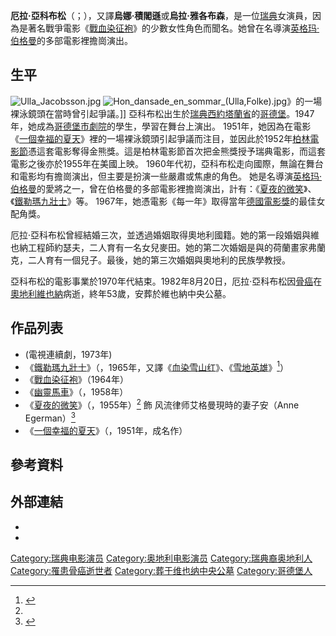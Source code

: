 {{Infobox person
| name = 厄拉·亞科布松<br />Ulla Jacobsson
| birth_date = 1929年5月23日
| birth_place = [[瑞典|瑞典]][[西約塔蘭省|西約塔蘭省]]的[[哥德堡|哥德堡]]
| death_date = {{death date and age|1982|8|20|1929|5|23|df=y}}
| death_place = [[奧地利|奧地利]]的[[維也納|維也納]]
| birth_name =
| othername =
| homepage =
| spouse = [[Hans_Winfried_Rohsmann|Hans Winfried Rohsmann]]
| yearsactive = 1951-1978
}}
'''厄拉·亞科布松'''（{{lang|sv|Ulla Jacobsson}}；{{bd|1929年|5月23日|1982年|8月20日|catIdx=J亞科布松,厄拉}}），又譯'''烏娜·積閣遜'''或'''烏拉·雅各布森'''，是一位[[瑞典|瑞典]]女演員，因為是著名戰爭電影《[[戰血染征袍|戰血染征袍]]》的少數女性角色而聞名。她曾在名導演[[英格玛·伯格曼|英格玛·伯格曼]]的多部電影裡擔崗演出。

== 生平 ==
[[File:Ulla_Jacobsson.jpg|thumb]]
[[File:Hon_dansade_en_sommar_(Ulla,Folke).jpg|thumb]]》的一場裸泳鏡頭在當時曾引起爭議。]]
亞科布松出生於[[瑞典|瑞典]][[西約塔蘭省|西約塔蘭省]]的[[哥德堡|哥德堡]]。1947年，她成為[[哥德堡市劇院|哥德堡市劇院]]的學生，學習在舞台上演出。
1951年，她因為在電影《[[一個幸福的夏天|一個幸福的夏天]]》裡的一場裸泳鏡頭引起爭議而注目，並因此於1952年[[柏林電影節|柏林電影節]]憑這套電影奪得金熊獎。這是柏林電影節首次把金熊獎授予瑞典電影，而這套電影之後亦於1955年在美國上映。
1960年代初，亞科布松走向國際，無論在舞台和電影均有擔崗演出，但主要是扮演一些嚴肅或焦慮的角色。
她是名導演[[英格玛·伯格曼|英格玛·伯格曼]]的愛將之一，曾在伯格曼的多部電影裡擔崗演出，計有：《[[夏夜的微笑|夏夜的微笑]]》、《[[鐵勒瑪九壯士|鐵勒瑪九壯士]]》等。
1967年，她憑電影《每一年》取得當年[[德國電影獎|德國電影獎]]的最佳女配角獎。

厄拉·亞科布松曾經結婚三次，並透過婚姻取得奧地利國籍。她的第一段婚姻與維也納工程師約瑟夫，二人育有一名女兒麥田。她的第二次婚姻是與的荷蘭畫家弗蘭克，二人育有一個兒子。最後，她的第三次婚姻與奧地利的民族學教授。

亞科布松的電影事業於1970年代結束。1982年8月20日，厄拉·亞科布松因[[骨癌|骨癌]]在[[奧地利|奧地利]][[維也納|維也納]]病逝，終年53歲，安葬於維也納中央公墓。

== 作品列表 ==
*''{{tsl|sv|Ett köpmanshus i skärgården (TV-serie)||Ett köpmanshus i skärgården}}'' (電視連續劇，1973年)
* 《[[鐵勒瑪九壯士|鐵勒瑪九壯士]]》（{{lang|sv|''Hjältarna från Telemarken''}}，1965年，又譯《[[血染雪山红|血染雪山红]]》、《[[雪地英雄|雪地英雄]]》<ref name=douban>{{cite web |url=http://movie.douban.com/celebrity/1018376/ |title=豆瓣电影：厄拉·亚科布松 Ulla Jacobsson |accessdate=2012-01-23 |language=zh-hans |archive-date=2019-12-06 |archive-url=https://web.archive.org/web/20191206142523/https://movie.douban.com/celebrity/1018376/ |dead-url=no }}</ref>）
* 《[[戰血染征袍|戰血染征袍]]》（1964年）
* 《[[幽靈馬車|幽靈馬車]]》（{{lang|sv|Körkarlen}}，1958年）
* 《[[夏夜的微笑|夏夜的微笑]]》（{{lang|sv|Sommarnattens leende}}，1955年）<ref name=douban /> 飾 风流律师艾格曼現時的妻子安（Anne Egerman）<ref>{{cite web |url=http://data.yule.sohu.com/movie/data/23535/index.shtml |title=夏夜的微笑 (Smiles of a Summer Night) |language=zh-hans |publisher=[[搜狐|搜狐]]影视资料库 |accessdate=2011-01-23 }}{{dead link|date=2017年12月 |bot=InternetArchiveBot |fix-attempted=yes }}</ref>
* 《[[一個幸福的夏天|一個幸福的夏天]]》（{{lang|sv|''Hon dansade en sommar''}}，1951年，成名作）

== 參考資料 ==
{{reflist}}

== 外部連結 ==
* {{IMDb name|id=0414965|name=Ulla Jacobsson}}
* {{Amg name|2:34940}}

{{Authority control}}

{{DEFAULTSORT:Jacobsson, Ulla}}
[[Category:瑞典电影演员|Category:瑞典电影演员]]
[[Category:奥地利电影演员|Category:奥地利电影演员]]
[[Category:瑞典裔奥地利人|Category:瑞典裔奥地利人]]
[[Category:罹患骨癌逝世者|Category:罹患骨癌逝世者]]
[[Category:葬于维也纳中央公墓|Category:葬于维也纳中央公墓]]
[[Category:哥德堡人|Category:哥德堡人]]